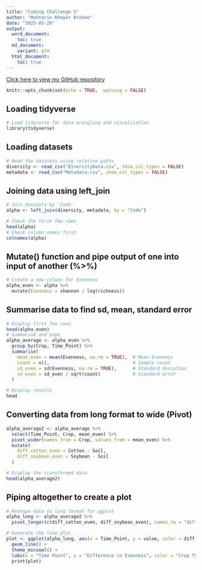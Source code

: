 ```yaml
---
title: "Coding Challenge 5"
author: "Muhtarin Khayer Brohee"
date: "2025-03-20"
output:
  word_document:
    toc: true
  md_document:
    variant: gfm
  html_document:
    toc: true
---
```

[Click here to view my GitHub repository](https://github.com/mzb0226/PLPA_6820/tree/main/Coding_Challenge_5)

```r
knitr::opts_chunk$set(echo = TRUE,  warning = FALSE)
```
## **Loading tidyverse**
```r
# Load tidyverse for data wrangling and visualization
library(tidyverse)
```
## **Loading datasets**
```r
# Read the datasets using relative paths
diversity <- read_csv("DiversityData.csv", show_col_types = FALSE)
metadata <- read_csv("Metadata.csv", show_col_types = FALSE)
```
## **Joining data using left_join**
```r
# Join datasets by 'Code'
alpha <- left_join(diversity, metadata, by = "Code")

# Check the first few rows
head(alpha)
# Check column names first
colnames(alpha)
```
## **Mutate() function and pipe output of one into input of another (%>%)**
```r
# Create a new column for Evenness
alpha_even <- alpha %>%
  mutate(Evenness = shannon / log(richness))
```
## **Summarise data to find sd, mean, standard error**
```r
# Display first few rows
head(alpha_even)
# Summarise and pipe
alpha_average <- alpha_even %>%
  group_by(Crop, Time_Point) %>%
  summarise(
    mean_even = mean(Evenness, na.rm = TRUE),  # Mean Evenness
    count = n(),                               # Sample count
    sd_even = sd(Evenness, na.rm = TRUE),      # Standard deviation
    se_even = sd_even / sqrt(count)            # Standard error
  )

# Display results
head
```
## **Converting data from long format to wide (Pivot)**
```r
alpha_average2 <- alpha_average %>%
  select(Time_Point, Crop, mean_even) %>%
  pivot_wider(names_from = Crop, values_from = mean_even) %>%
  mutate(
    diff_cotton_even = Cotton - Soil,
    diff_soybean_even = Soybean - Soil
  )

# Display the transformed data
head(alpha_average2)
```

## **Piping altogether to create a plot**
```r
# Reshape data to long format for ggplot
alpha_long <- alpha_average2 %>%
  pivot_longer(c(diff_cotton_even, diff_soybean_even), names_to = "diff")

# Generate the line plot
plot <- ggplot(alpha_long, aes(x = Time_Point, y = value, color = diff)) +
  geom_line() +
  theme_minimal() +
  labs(x = "Time Point", y = "Difference in Evenness", color = "Crop Type")
  print(plot)
```



